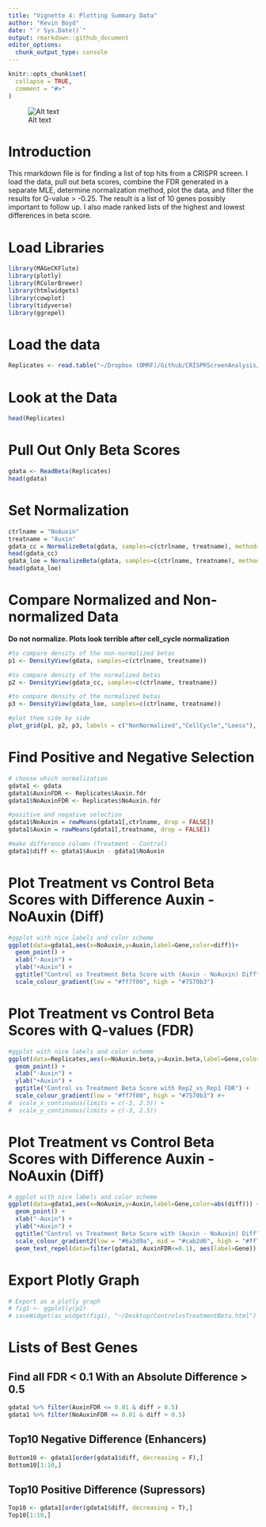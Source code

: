 ```yaml
---
title: "Vignette 4: Plotting Summary Data"
author: "Kevin Boyd"
date: "`r Sys.Date()`"
output: rmarkdown::github_document
editor_options: 
  chunk_output_type: console
---
```


```r
knitr::opts_chunk$set(
  collapse = TRUE,
  comment = "#>"
)
```


![Alt text](vignette4Data/DataViz.jpg)


# Introduction
This rmarkdown file is for finding a list of top hits from a CRISPR screen. I load the data, pull out beta scores, combine the FDR generated in a separate MLE, determine normalization method, plot the data, and filter the results for Q-value > -0.25. The result is a list of 10 genes possibly important to follow up. I also made ranked lists of the highest and lowest differences in beta score. 

# Load Libraries
```r
library(MAGeCKFlute)
library(plotly)
library(RColorBrewer)
library(htmlwidgets)
library(cowplot)
library(tidyverse)
library(ggrepel)
```


# Load the data
```r
Replicates <- read.table("~/Dropbox (OMRF)/Github/CRISPRScreenAnalysis/Vignettes/vignette4Data/2022March23_All_CDC45_Day9.gene_summary.txt" , header = T)
```


# Look at the Data
```r
head(Replicates)
```


# Pull Out Only Beta Scores
```r
gdata <- ReadBeta(Replicates)
head(gdata)
```


# Set Normalization
```r
ctrlname = "NoAuxin"
treatname = "Auxin"
gdata_cc = NormalizeBeta(gdata, samples=c(ctrlname, treatname), method="cell_cycle")
head(gdata_cc)
gdata_loe = NormalizeBeta(gdata, samples=c(ctrlname, treatname), method="loess")
head(gdata_loe)
```


# Compare Normalized and Non-normalized Data
**Do not normalize. Plots look terrible after cell_cycle normalization**
```r
#to compare density of the non-normalized betas
p1 <- DensityView(gdata, samples=c(ctrlname, treatname))

#to compare density of the normalized betas
p2 <- DensityView(gdata_cc, samples=c(ctrlname, treatname))

#to compare density of the normalized betas
p3 <- DensityView(gdata_loe, samples=c(ctrlname, treatname))

#plot them side by side
plot_grid(p1, p2, p3, labels = c("NonNormalized","CellCycle","Loess"), nrow = 1)
```


# Find Positive and Negative Selection
```r
# choose which normalization
gdata1 <- gdata
gdata1$AuxinFDR <- Replicates$Auxin.fdr
gdata1$NoAuxinFDR <- Replicates$NoAuxin.fdr

#positive and negative selection
gdata1$NoAuxin = rowMeans(gdata1[,ctrlname, drop = FALSE])
gdata1$Auxin = rowMeans(gdata1[,treatname, drop = FALSE])

#make difference column (Treatment - Control)
gdata1$diff <- gdata1$Auxin - gdata1$NoAuxin
```


# Plot Treatment vs Control Beta Scores with Difference Auxin - NoAuxin (Diff)
```r
#ggplot with nice labels and color scheme
ggplot(data=gdata1,aes(x=NoAuxin,y=Auxin,label=Gene,color=diff))+
  geom_point() +
  xlab("-Auxin") +
  ylab("+Auxin") +
  ggtitle("Control vs Treatment Beta Score with (Auxin - NoAuxin) Diff") +
  scale_colour_gradient(low = "#ff7f00", high = "#7570b3")
```


# Plot Treatment vs Control Beta Scores with Q-values (FDR)
```r
#ggplot with nice labels and color scheme
ggplot(data=Replicates,aes(x=NoAuxin.beta,y=Auxin.beta,label=Gene,color=Auxin.fdr))+
  geom_point() +
  xlab("-Auxin") +
  ylab("+Auxin") +
  ggtitle("Control vs Treatment Beta Score with Rep2_vs_Rep1 FDR") +
  scale_colour_gradient(low = "#ff7f00", high = "#7570b3") #+
#  scale_x_continuous(limits = c(-3, 2.5)) +
#  scale_y_continuous(limits = c(-3, 2.5))
```


# Plot Treatment vs Control Beta Scores with Difference Auxin - NoAuxin (Diff)
```r
# ggplot with nice labels and color scheme
ggplot(data=gdata1,aes(x=NoAuxin,y=Auxin,label=Gene,color=abs(diff))) +
  geom_point() +
  xlab("-Auxin") +
  ylab("+Auxin") +
  ggtitle("Control vs Treatment Beta Score with (Auxin - NoAuxin) Diff") +
  scale_colour_gradient2(low = "#6a3d9a", mid = "#cab2d6", high = "#ff7f00") +
  geom_text_repel(data=filter(gdata1, AuxinFDR<=0.1), aes(label=Gene))
```

# Export Plotly Graph
```r
# Export as a plotly graph
# fig1 <- ggplotly(p2)
# saveWidget(as_widget(fig1), "~/Desktop/ControlvsTreatmentBeta.html")
```



# Lists of Best Genes

## Find all FDR < 0.1 With an Absolute Difference > 0.5
```r
gdata1 %>% filter(AuxinFDR <= 0.01 & diff > 0.5)
gdata1 %>% filter(NoAuxinFDR <= 0.01 & diff > 0.5)
```

## Top10 Negative Difference (Enhancers)
```r
Bottom10 <- gdata1[order(gdata1$diff, decreasing = F),]
Bottom10[1:10,]
```

## Top10 Positive Difference (Supressors)
```r
Top10 <- gdata1[order(gdata1$diff, decreasing = T),]
Top10[1:10,]
```
